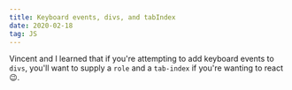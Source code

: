 ```yaml
---
title: Keyboard events, divs, and tabIndex
date: 2020-02-18
tag: JS
---
```




Vincent and I learned that if you're attempting to add keyboard events to `divs`,
you'll want to supply a `role` and a `tab-index` if you're wanting to react 😉.
